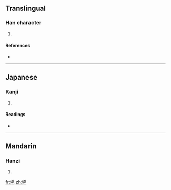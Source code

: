 ==Translingual==

===Han character===
{{Han char|rn=32|rad=土|as=08|sn=11|four=|canj=土十弓山 (GJNU)}}

# {{defn|Han|sort=土08}}

====References====
* {{Han ref|kx=0230.310|dkj=05171|dj=0466.360|hdz=10458.050|uh=57E6|ud=22502}}

----

==Japanese==

===Kanji===
{{ja-kanji|grade=|rs=土08}}

# {{defn|Japanese}}

====Readings====
* {{ja-readings|on=[[わん]] (wan)|kun=}}

----

==Mandarin==

===Hanzi===
{{cmn-hanzi|pin=[[wǎn]] ([[wan3]])|wg=wan<sup>3</sup>}}

# {{defn|Mandarin}}

[[fr:埦]]
[[zh:埦]]